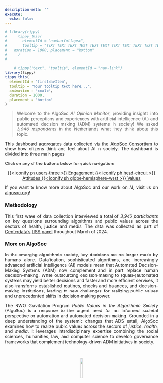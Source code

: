 ```yaml
---
description-meta: ""
execute:
  echo: false
---
```


```{=html}
<style>
.justify {
  text-align: justify
}


</style>



```


```r
# library(tippy)
#     tippy_this(
#       elementId = "navbarCollapse",
#       tooltip = "TEXT TEXT TEXT TEXT TEXT TEXT TEXT TEXT TEXT TEXT TEXT TEXT TEXT TEXT TEXT TEXT TEXT TEXT TEXT TEXT TEXT TEXT TEXT TEXT TEXT TEXT TEXT TEXT TEXT TEXT TEXT TEXT TEXT TEXT TEXT TEXT TEXT TEXT TEXT TEXT", animation = "scale",
#   duration = 1000, placement = "bottom"
#     )
#     
    
    # tippy("text", "tooltip", elementId = "nav-link")
library(tippy)
tippy_this(
  elementId = "firstNavItem",
  tooltip = "Your tooltip text here...",
  animation = "scale",
  duration = 1000,
  placement = "bottom"
)

```



```{=html}
<script>
document.addEventListener('DOMContentLoaded', function () {
  tippy('#navbarCollapse > ul.navbar-nav.navbar-nav-scroll.me-auto > li:nth-child(1)', {
    content: 'How citizens <strong>engage</strong> with AI systems',
    animation: 'scale',
    placement: 'bottom',
    delay: [500, 0]
  });
});
document.addEventListener('DOMContentLoaded', function () {
  tippy('#navbarCollapse > ul.navbar-nav.navbar-nav-scroll.me-auto > li:nth-child(2)', {
    content: 'How citizens <strong>think</strong> about AI systems',
    animation: 'perspective',
    placement: 'bottom',
    delay: [500, 0]
  });
});
document.addEventListener('DOMContentLoaded', function () {
  tippy('#navbarCollapse > ul.navbar-nav.navbar-nav-scroll.me-auto > li:nth-child(3)', {
    content: 'Learn about what citizens <b>value</b>',
    animation: 'scale',
    placement: 'bottom',
    delay: [500, 0]
  });
});
document.addEventListener('DOMContentLoaded', function () {
  tippy('#navbarCollapse > ul.navbar-nav.navbar-nav-scroll.ms-auto > li:nth-child(1)', {
    content: 'More Info',
    animation: 'scale',
    placement: 'bottom',
    delay: [500, 0]
  });
});
document.addEventListener('DOMContentLoaded', function () {
  tippy('#navbarCollapse > ul.navbar-nav.navbar-nav-scroll.ms-auto > li:nth-child(2)', {
    content: 'English',
    animation: 'scale',
    placement: 'bottom',
    delay: [500, 0]
  });
});
document.addEventListener('DOMContentLoaded', function () {
  tippy('#navbarCollapse > ul.navbar-nav.navbar-nav-scroll.ms-auto > li:nth-child(3)', {
    content: 'Nederlands',
    animation: 'scale',
    placement: 'bottom',
    delay: [500, 0]
  });
});
document.addEventListener('DOMContentLoaded', function () {
  tippy('#quarto-header > nav > div > div.navbar-brand-container', {
    content: 'Landing Page',
    animation: 'scale',
    placement: 'bottom',
    delay: [500, 0]
  });
});


</script>





```



::: justify

> Welcome to the AlgoSoc *AI Opinion Monitor*, providing insights into public perceptions and experiences with artificial intelligence (AI) and automated decision making (ADM) systems in society! We asked *3,946 respondents* in the Netherlands what they think about this topic. 


This dashboard aggregates data collected via the <a href="https://algosoc.org/" target="_blank">AlgoSoc Consortium</a> to show how citizens think and feel about AI in society. The dashboard is divided into three main pages. 


Click on any of the buttons below for quick navigation:

:::


```{=html}
<center>
<div class="button-container">
```


  <a href="engagement.html" class="buttontop">
    {{< iconify ph users-three >}} Engagement
  </a>
  <a href="attitudes.html" class="buttontop">
    {{< iconify ph head-circuit >}} Attitudes
  </a>
  <a href="values.html" class="buttontop">
    {{< iconify ph globe-hemisphere-west >}} Values
  </a>
    

```{=html}
</div>
</center>
```



::: justify

If you want to know more about AlgoSoc and our work on AI, visit us on <a href="https://algosoc.org/" target="_blank">algosoc.org</a>!


### Methodology

This first wave of data collection interviewed a total of *3,946 participants* on key questions surrounding algorithms and public values across the sectors of health, justice and media. The data was collected as part of [Centerdata’s](https://www.centerdata.nl/) [LISS panel](https://www.lissdata.nl/) throughout March of 2024.

### More on AlgoSoc

In the emerging algorithmic society, key decisions are no longer made by humans alone. Datafication, sophisticated algorithms, and increasingly advanced artificial intelligence (AI) models mean that Automated Decision-Making Systems (ADM) now complement and in part replace human decision-making. While outsourcing decision-making to (quasi-)automated systems may yield better decisions and faster and more efficient services, it also transforms established routines, checks and balances, and decision-making institutions, leading to new challenges for realizing public values and unprecedented shifts in decision-making power.


The NWO Gravitation Program *Public Values in the Algorithmic Society*   (AlgoSoc) is a response to the urgent need for an informed societal perspective on automation and automated decision-making. Grounded in a deep understanding of the systemic changes that ADS entail, AlgoSoc examines how to realize public values across the sectors of *justice*, *health*, and *media*. It leverages interdisciplinary expertise combining the social sciences, humanities, law, and computer science to develop governance frameworks that complement technology-driven ADM initiatives in society.

:::

<br>

<center>

<img src="algosoclogo.png" width="13%">


</center>

